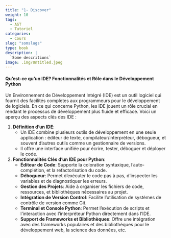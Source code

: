 ```yaml
---
title: "1- Discover"
weight: 10
tags:
  - AST
  - Tutoriel
categories:
  - Cours
slug: "somslugs"
type: book
description: |
  `Some descritions` 
image: .img/Untitled.jpeg
---
```




#### Qu'est-ce qu'un IDE? Fonctionnalités et Rôle dans le Développement Python

Un Environnement de Développement Intégré (IDE) est un outil logiciel qui fournit des facilités complètes aux programmeurs pour le développement de logiciels. En ce qui concerne Python, les IDE jouent un rôle crucial en rendant le processus de développement plus fluide et efficace. Voici un aperçu des aspects clés des IDE :

1. **Définition d'un IDE**:
   - Un IDE combine plusieurs outils de développement en une seule application : éditeur de texte, compilateur/interpréteur, débogueur, et souvent d'autres outils comme un gestionnaire de versions.
   - Il offre une interface unifiée pour écrire, tester, déboguer et déployer le code.

2. **Fonctionnalités Clés d'un IDE pour Python**:
   - **Éditeur de Code**: Supporte la coloration syntaxique, l'auto-complétion, et la refactorisation du code.
   - **Débogueur**: Permet d'exécuter le code pas à pas, d'inspecter les variables et de diagnostiquer les erreurs.
   - **Gestion des Projets**: Aide à organiser les fichiers de code, ressources, et bibliothèques nécessaires au projet.
   - **Intégration de Version Control**: Facilite l'utilisation de systèmes de contrôle de version comme Git.
   - **Terminal et Console Python**: Permet l'exécution de scripts et l'interaction avec l'interpréteur Python directement dans l'IDE.
   - **Support de Frameworks et Bibliothèques**: Offre une intégration avec des frameworks populaires et des bibliothèques pour le développement web, la science des données, etc.
